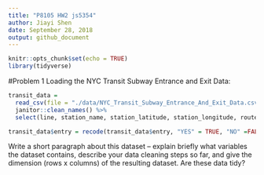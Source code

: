 ```yaml
---
title: "P8105 HW2 js5354"
author: Jiayi Shen
date: September 28, 2018
output: github_document
---
```


```r
knitr::opts_chunk$set(echo = TRUE)
library(tidyverse)
```

#Problem 1
Loading the NYC Transit Subway Entrance and Exit Data:
```r

transit_data = 
  read_csv(file = "./data/NYC_Transit_Subway_Entrance_And_Exit_Data.csv") %>% 
  janitor::clean_names() %>% 
  select(line, station_name, station_latitude, station_longitude, route1:route11, entry, vending, entrance_type, ada)

transit_data$entry = recode(transit_data$entry, "YES" = TRUE, "NO" =FALSE)

```
Write a short paragraph about this dataset – explain briefly what variables the dataset contains, describe your data cleaning steps so far, and give the dimension (rows x columns) of the resulting dataset. Are these data tidy?



